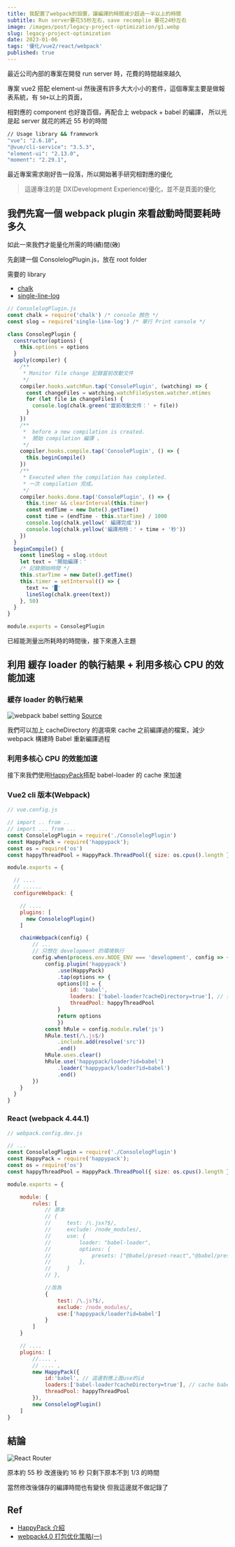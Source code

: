 ```yaml
---
title: 我配置了webpack的設置，讓編譯的時間減少超過一半以上的時間
subtitle: Run server要花55秒左右，save recomplie 要花24秒左右
image: /images/post/legacy-project-optimization/g1.webp
slug: legacy-project-optimization
date: 2023-01-06
tags: '優化/vue2/react/webpack'
published: true
---
```


最近公司內部的專案在開發 run server 時，花費的時間越來越久

專案 vue2 搭配 element-ui 然後還有許多大大小小的套件，這個專案主要是做報表系統，有 `50+`以上的頁面，

相對應的 component 也好幾百個，再配合上 webpack + babel 的編譯，
所以光是起 server 就花的將近 55 秒的時間

```bash
// Usage library && framework
"vue": "2.6.10",
"@vue/cli-service": "3.5.3",
"element-ui": "2.13.0",
"moment": "2.29.1",
```

最近專案需求剛好告一段落，所以開始著手研究相對應的優化

> 這邊專注的是 DX(Development Experience)優化，並不是頁面的優化

## 我們先寫一個 webpack plugin 來看啟動時間要耗時多久

如此一來我們才能量化所需的時(~~績~~)間(~~效~~)

先創建一個 ConsolelogPlugin.js，放在 root folder

需要的 library

- [chalk](https://github.com/chalk/chalk#readme)
- [single-line-log](https://github.com/freeall/single-line-log)

```js showLineNumbers
// ConsolelogPlugin.js
const chalk = require('chalk') /* console 顏色 */
const slog = require('single-line-log') /* 單行 Print console */

class ConsolegPlugin {
  constructor(options) {
    this.options = options
  }
  apply(compiler) {
    /**
     * Monitor file change 記錄當前改動文件
     */
    compiler.hooks.watchRun.tap('ConsolePlugin', (watching) => {
      const changeFiles = watching.watchFileSystem.watcher.mtimes
      for (let file in changeFiles) {
        console.log(chalk.green('當前改動文件：' + file))
      }
    })
    /**
     *  before a new compilation is created.
     *  開始 compilation 編譯 。
     */
    compiler.hooks.compile.tap('ConsolePlugin', () => {
      this.beginCompile()
    })
    /**
     * Executed when the compilation has completed.
     * 一次 compilation 完成。
     */
    compiler.hooks.done.tap('ConsolePlugin', () => {
      this.timer && clearInterval(this.timer)
      const endTime = new Date().getTime()
      const time = (endTime - this.starTime) / 1000
      console.log(chalk.yellow(' 編譯完成'))
      console.log(chalk.yellow('編譯用時：' + time + '秒'))
    })
  }
  beginCompile() {
    const lineSlog = slog.stdout
    let text = '開始編譯：'
    /* 記錄開始時間 */
    this.starTime = new Date().getTime()
    this.timer = setInterval(() => {
      text += '█'
      lineSlog(chalk.green(text))
    }, 50)
  }
}

module.exports = ConsolegPlugin
```

已經能測量出所耗時的時間後，接下來進入主題

## 利用 緩存 loader 的執行結果 + 利用多核心 CPU 的效能加速

### 緩存 loader 的執行結果

![webpack babel setting](/images/post/legacy-project-optimization/g3.webp)
[Source](https://webpack.docschina.org/loaders/babel-loader#babel-loader-is-slow)

我們可以加上 cacheDirectory 的選項來 cache 之前編譯過的檔案，減少 webpack 構建時 Babel 重新編譯過程

### 利用多核心 CPU 的效能加速

接下來我們使用[HappyPack](https://github.com/amireh/happypack#readme)搭配 babel-loader 的 cache 來加速

### Vue2 cli 版本(Webpack)

```js showLineNumbers
// vue.config.js

// import .. from ..
// import ... from ...
const ConsolelogPlugin = require('./ConsolelogPlugin')
const HappyPack = require('happypack');
const os = require('os')
const happyThreadPool = HappyPack.ThreadPool({ size: os.cpus().length })

module.exports = {

  // ....
  // ......
  configureWebpack: {

    // ....
    plugins: [
      new ConsolelogPlugin()
    ]

    chainWebpack(config) {
        // ...
        // 只想在 development 的環境執行
        config.when(process.env.NODE_ENV === 'development', config => {
            config.plugin('happypack')
                .use(HappyPack)
                .tap(options => {
                options[0] = {
                    id: 'babel',
                    loaders: ['babel-loader?cacheDirectory=true'], // 开启缓存
                    threadPool: happyThreadPool
                }
                return options
                })
            const hRule = config.module.rule('js')
            hRule.test(/\.js$/)
                .include.add(resolve('src'))
                .end()
            hRule.uses.clear()
            hRule.use('happypack/loader?id=babel')
                .loader('happypack/loader?id=babel')
                .end()
        })
    }
  }
}
```

### React (webpack 4.44.1)

```js showLineNumbers
// webpack.config.dev.js

// ...
const ConsolelogPlugin = require('./ConsolelogPlugin')
const HappyPack = require('happypack');
const os = require('os')
const happyThreadPool = HappyPack.ThreadPool({ size: os.cpus().length })

module.exports = {

    module: {
        rules: [
            // 原本
            // {
            //     test: /\.jsx?$/,
            //     exclude: /node_modules/,
            //     use: {
            //         loader: "babel-loader",
            //         options: {
            //             presets: ["@babel/preset-react","@babel/preset-env"],
            //         },
            //     }
            // },

            //改為
            {
                test: /\.js?$/,
                exclude: /node_modules/,
                use:['happypack/loader?id=babel']
            }
        ]
    }

    // ....
    plugins: [
        //.... ,
        // .... ,
        new HappyPack({
            id:'babel', // 這邊對應上面use的id
            loaders:['babel-loader?cacheDirectory=true'], // cache babel編譯過的檔案
            threadPool: happyThreadPool
        }),
        new ConsolelogPlugin()
    ]
}
```

## 結論

![React Router](/images/post/legacy-project-optimization/g2.webp)

原本約 55 秒
改進後約 16 秒
只剩下原本不到 1/3 的時間

當然修改後儲存的編譯時間也有變快
但我這邊就不做記錄了

## Ref

- [HappyPack 介紹](https://ithelp.ithome.com.tw/articles/10203713)
- [webpack4.0 打包优化策略(一)](https://juejin.cn/post/6844903584933347335)
